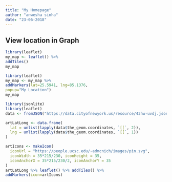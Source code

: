 ```yaml
---
title: "My Homepage"
author: "anwesha sinha"
date: "23-06-2018"
---
```

## View location in Graph


```r
library(leaflet)
my_map <- leaflet() %>%
addTiles()
my_map

library(leaflet)
my_map <- my_map %>%
addMarkers(lat=25.5941, lng=85.1376,
popup="My Location")
my_map

library(jsonlite)
library(leaflet)
data <- fromJSON("https://data.cityofnewyork.us/resource/43hw-uvdj.json", flatten = TRUE)

artLatLong <- data.frame(
  lat = unlist(lapply(data$the_geom.coordinates, `[[`, 2)),
  lng = unlist(lapply(data$the_geom.coordinates, `[[`, 1))
)

artIcons <- makeIcon(
  iconUrl = "https://people.ucsc.edu/~admcnich/images/pin.svg",
  iconWidth = 35*215/230, iconHeight = 35,
  iconAnchorX = 35*215/230/2, iconAnchorY = 35
)
artLatLong %>% leaflet() %>% addTiles() %>%
addMarkers(icon=artIcons)

```
